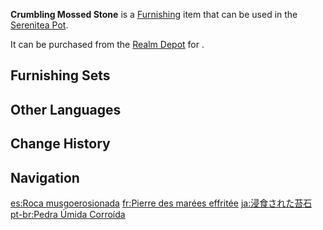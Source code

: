 {{Furnishing Infobox
|id             = 372231
|image          = Item Crumbling Mossed Stone.png
|category       = Landform
|subcategory    = Rock
|quality        = 2
|adeptal_energy = 10
|load           = 35
|reduced_load   = 24
|description    = Stones of this sort may be found often throughout the rainforests of [[Sumeru]], their unique appearance the result of years of erosion due to humidity and the vibrations caused by [[Sumpter Beast]] activity wearing their exteriors away. The green moss on their surfaces may contain the favored food of certain birds, and so some hunters will lay ambushes near such stones, attempting to grab some easy fowl for themselves...
|mention        = 
|blueprint      = 
|source1        = [[Realm Depot]]
}}
'''Crumbling Mossed Stone''' is a [[Furnishing]] item that can be used in the [[Serenitea Pot]].

It can be purchased from the [[Realm Depot]] for {{Item|Realm Currency|30|x=40}}.

==Furnishing Sets==
{{Craft Usage|type=Furnishing Set}}

==Other Languages==
{{Other Languages
|en      = Crumbling Mossed Stone
|zhs     = 剥蚀潦潮石
|zhs_rm  = Bōshí Liáocháo-shí
|zht     = 剝蝕潦潮石
|zht_rm  = Bōshí Liáocháo-shí
|zh_tl   = 
|ja      = 浸食された苔石
|ja_rm   = Shinshoku Sareta Taiseki{{Assumed}}
|ja_tl   = Eroded Mossed Stone
|ko      = 부식된 호우의 돌
|ko_rm   = Busikdoen Hou-ui Dol
|ko_tl   = Corroded Stone of Heavy Rain
|es      = Roca musgoerosionada
|es_tl   = Eroded Mossy Rock
|fr      = Pierre des marées effritée
|fr_tl   = Crumbled Stone of Tides
|ru      = Осыпавшийся замшелый камень
|ru_tl   = Crumbling Mossed Stone
|th      = หินเปียกชื้นผุพัง
|th_rm   = 
|th_tl   = 
|vi      = Đá Rêu Phong
|vi_tl   = 
|de      = Erodierter Gezeitenstein
|de_tl   = Eroded Tide Stone
|id      = Batu Lumut Erosi
|id_tl   = Eroded Moss Rock
|pt      = Pedra Úmida Corroída
|pt_tl   = 
|tr      = Yosunlu Taş Parçası
|tr_tl   = 
|it      = Pietra muschiata sgretolata
|it_tl   = Crumbled Musky Stone
}}

==Change History==
{{Change History|3.5}}

==Navigation==
{{Furnishing Navbox|exterior}}

[[es:Roca musgoerosionada]]
[[fr:Pierre des marées effritée]]
[[ja:浸食された苔石]]
[[pt-br:Pedra Úmida Corroída]]
